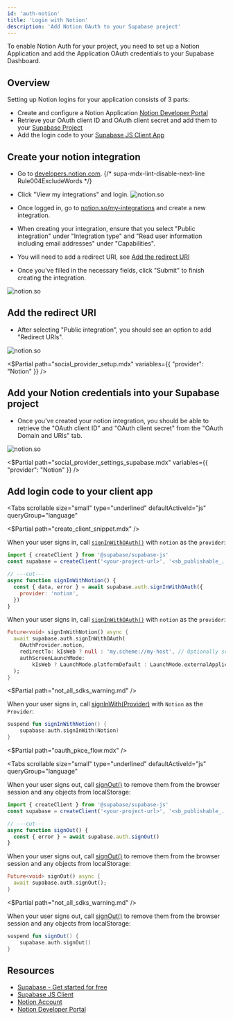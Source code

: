 ```yaml
---
id: 'auth-notion'
title: 'Login with Notion'
description: 'Add Notion OAuth to your Supabase project'
---
```


To enable Notion Auth for your project, you need to set up a Notion Application and add the Application OAuth credentials to your Supabase Dashboard.

## Overview

Setting up Notion logins for your application consists of 3 parts:

- Create and configure a Notion Application [Notion Developer Portal](https://www.notion.so/my-integrations)
- Retrieve your OAuth client ID and OAuth client secret and add them to your [Supabase Project](https://supabase.com/dashboard)
- Add the login code to your [Supabase JS Client App](https://github.com/supabase/supabase-js)

## Create your notion integration

- Go to [developers.notion.com](https://developers.notion.com/).
  {/* supa-mdx-lint-disable-next-line Rule004ExcludeWords */}
- Click "View my integrations" and login.
  ![notion.so](/docs/img/guides/auth-notion/notion.png)

- Once logged in, go to [notion.so/my-integrations](https://notion.so/my-integrations) and create a new integration.
- When creating your integration, ensure that you select "Public integration" under "Integration type" and "Read user information including email addresses" under "Capabilities".
- You will need to add a redirect URI, see [Add the redirect URI](#add-the-redirect-uri)
- Once you've filled in the necessary fields, click "Submit" to finish creating the integration.

![notion.so](/docs/img/guides/auth-notion/notion-developer.png)

## Add the redirect URI

- After selecting "Public integration", you should see an option to add "Redirect URIs".

![notion.so](/docs/img/guides/auth-notion/notion-redirect-uri.png)

<$Partial path="social_provider_setup.mdx" variables={{ "provider": "Notion" }} />

## Add your Notion credentials into your Supabase project

- Once you've created your notion integration, you should be able to retrieve the "OAuth client ID" and "OAuth client secret" from the "OAuth Domain and URIs" tab.

![notion.so](/docs/img/guides/auth-notion/notion-creds.png)

<$Partial path="social_provider_settings_supabase.mdx" variables={{ "provider": "Notion" }} />

## Add login code to your client app

<Tabs
  scrollable
  size="small"
  type="underlined"
  defaultActiveId="js"
  queryGroup="language"
>
<TabPanel id="js" label="JavaScript">

<$Partial path="create_client_snippet.mdx" />

When your user signs in, call [`signInWithOAuth()`](/docs/reference/javascript/auth-signinwithoauth) with `notion` as the `provider`:

```js
import { createClient } from '@supabase/supabase-js'
const supabase = createClient('<your-project-url>', '<sb_publishable_... or anon key>')

// ---cut---
async function signInWithNotion() {
  const { data, error } = await supabase.auth.signInWithOAuth({
    provider: 'notion',
  })
}
```

</TabPanel>
<TabPanel id="flutter" label="Flutter">

When your user signs in, call [`signInWithOAuth()`](/docs/reference/dart/auth-signinwithoauth) with `notion` as the `provider`:

```dart
Future<void> signInWithNotion() async {
  await supabase.auth.signInWithOAuth(
    OAuthProvider.notion,
    redirectTo: kIsWeb ? null : 'my.scheme://my-host', // Optionally set the redirect link to bring back the user via deeplink.
    authScreenLaunchMode:
        kIsWeb ? LaunchMode.platformDefault : LaunchMode.externalApplication, // Launch the auth screen in a new webview on mobile.
  );
}
```

</TabPanel>
<TabPanel id="kotlin" label="Kotlin">
<$Partial path="not_all_sdks_warning.md" />

When your user signs in, call [signInWith(Provider)](/docs/reference/kotlin/auth-signinwithoauth) with `Notion` as the `Provider`:

```kotlin
suspend fun signInWithNotion() {
	supabase.auth.signInWith(Notion)
}
```

</TabPanel>
</Tabs>

<$Partial path="oauth_pkce_flow.mdx" />

<Tabs
  scrollable
  size="small"
  type="underlined"
  defaultActiveId="js"
  queryGroup="language"
>
<TabPanel id="js" label="JavaScript">

When your user signs out, call [signOut()](/docs/reference/javascript/auth-signout) to remove them from the browser session and any objects from localStorage:

```js
import { createClient } from '@supabase/supabase-js'
const supabase = createClient('<your-project-url>', '<sb_publishable_... or anon key>')

// ---cut---
async function signOut() {
  const { error } = await supabase.auth.signOut()
}
```

</TabPanel>
<TabPanel id="flutter" label="Flutter">

When your user signs out, call [signOut()](/docs/reference/dart/auth-signout) to remove them from the browser session and any objects from localStorage:

```dart
Future<void> signOut() async {
  await supabase.auth.signOut();
}
```

</TabPanel>
<TabPanel id="kotlin" label="Kotlin">
<$Partial path="not_all_sdks_warning.md" />

When your user signs out, call [signOut()](/docs/reference/kotlin/auth-signout) to remove them from the browser session and any objects from localStorage:

```kotlin
suspend fun signOut() {
	supabase.auth.signOut()
}
```

</TabPanel>
</Tabs>

## Resources

- [Supabase - Get started for free](https://supabase.com)
- [Supabase JS Client](https://github.com/supabase/supabase-js)
- [Notion Account](https://notion.so)
- [Notion Developer Portal](https://www.notion.so/my-integrations)
